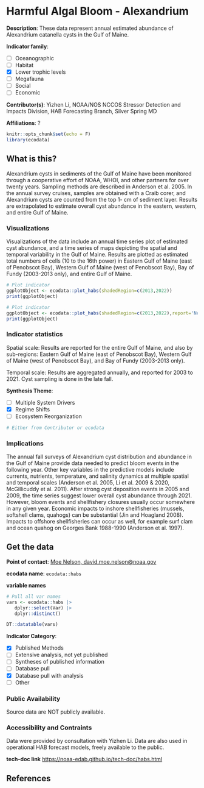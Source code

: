 # Harmful Algal Bloom - Alexandrium

**Description**: These data represent annual estimated abundance of Alexandrium catanella cysts in the Gulf of Maine.

**Indicator family**: 

- [ ] Oceanographic
- [ ] Habitat
- [X] Lower trophic levels
- [ ] Megafauna
- [ ] Social
- [ ] Economic

**Contributor(s)**: Yizhen Li, NOAA/NOS NCCOS Stressor Detection and Impacts Division, HAB Forecasting Branch, Silver Spring MD

**Affiliations**: ?

```r
knitr::opts_chunk$set(echo = F)
library(ecodata)
```
## What is this?
Alexandrium cysts in sediments of the Gulf of Maine have been monitored through a cooperative effort of NOAA, WHOI, and other partners for over twenty years. Sampling methods are described in Anderson et al. 2005. In the annual survey cruises, samples are obtained with a Craib corer, and Alexandrium cysts are counted from the top 1- cm of sediment layer. Results are extrapolated to estimate overall cyst abundance in the eastern, western, and entire Gulf of Maine.

### Visualizations
Visualizations of the data include an annual time series plot of estimated cyst abundance, and a time series of maps depicting the spatial and temporal variability in the Gulf of Maine.  Results are plotted as estimated total numbers of cells (10 to the 16th power) in Eastern Gulf of Maine (east of Penobscot Bay), Western Gulf of Maine (west of Penobscot Bay), Bay of Fundy (2003-2013 only), and entire Gulf of Maine.

```r
# Plot indicator
ggplotObject <- ecodata::plot_habs(shadedRegion=c(2013,2022))
print(ggplotObject)
```
```r
# Plot indicator
ggplotObject <- ecodata::plot_habs(shadedRegion=c(2013,2022),report='NewEngland')
print(ggplotObject)
```
### Indicator statistics 
Spatial scale: Results are reported for the entire Gulf of Maine, and also by sub-regions: Eastern Gulf of Maine (east of Penobscot Bay), Western Gulf of Maine (west of Penobscot Bay), and Bay of Fundy (2003-2013 only).

Temporal scale: Results are aggregated annually, and reported for 2003 to 2021.  Cyst sampling is done in the late fall.

**Synthesis Theme**:

- [ ] Multiple System Drivers
- [X] Regime Shifts
- [ ] Ecosystem Reorganization

```r
# Either from Contributor or ecodata
```

### Implications
The annual fall surveys of Alexandrium cyst distribution and abundance in the Gulf of Maine provide data needed to predict bloom events in the following year. Other key variables in the predictive models include currents, nutrients, temperature, and salinity dynamics at multiple spatial and temporal scales (Anderson et al. 2005, Li et al. 2009 & 2020, McGillicuddy et al. 2011). After strong cyst deposition events in 2005 and 2009, the time series suggest lower overall cyst abundance through 2021. However, bloom events and shellfishery closures usually occur somewhere in any given year. Economic impacts to inshore shellfisheries (mussels, softshell clams, quahogs) can be substantial (Jin and Hoagland 2008). Impacts to offshore shellfisheries can occur as well, for example surf clam and ocean quahog on Georges Bank 1988-1990 (Anderson et al. 1997).

## Get the data

**Point of contact**: [Moe Nelson, david.moe.nelson@noaa.gov](Moe Nelson, david.moe.nelson@noaa.gov){.email}

**ecodata name**: `ecodata::habs`

**variable names**

```r
# Pull all var names
vars <- ecodata::habs |>
   dplyr::select(Var) |>
   dplyr::distinct()

DT::datatable(vars)
```
**Indicator Category**:

- [X] Published Methods
- [ ] Extensive analysis, not yet published
- [ ] Syntheses of published information
- [ ] Database pull
- [X] Database pull with analysis
- [ ] Other

### Public Availability

Source data are NOT publicly available.

### Accessibility and Contraints

Data were provided by consultation with Yizhen Li.  Data are also used in operational HAB forecast models, freely available to the public.

**tech-doc link**
<https://noaa-edab.github.io/tech-doc/habs.html>

## References


